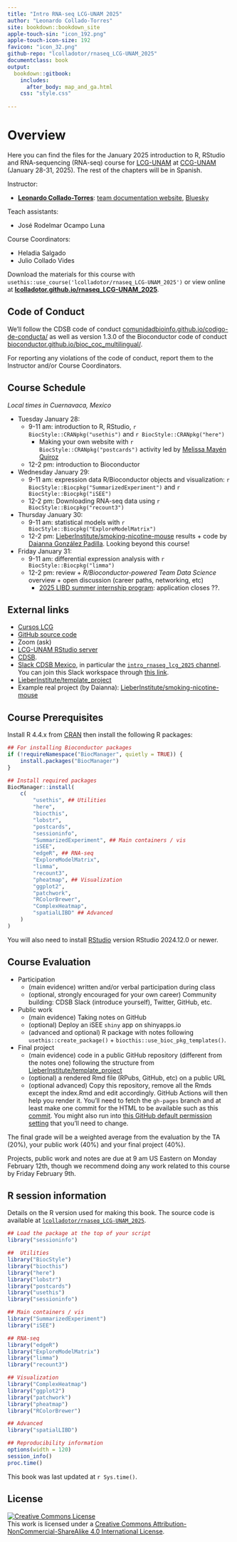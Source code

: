 ```yaml
---
title: "Intro RNA-seq LCG-UNAM 2025"
author: "Leonardo Collado-Torres"
site: bookdown::bookdown_site
apple-touch-sin: "icon_192.png"
apple-touch-icon-size: 192
favicon: "icon_32.png"
github-repo: "lcolladotor/rnaseq_LCG-UNAM_2025"
documentclass: book
output:
  bookdown::gitbook:
    includes:
      after_body: map_and_ga.html
    css: "style.css"
    
---
```


# Overview {-}

Here you can find the files for the January 2025 introduction to R, RStudio and RNA-sequencing (RNA-seq) course for [LCG-UNAM](https://lcg.unam.mx/) at [CCG-UNAM](https://ccg.unam.mx/) (January 28-31, 2025). The rest of the chapters will be in Spanish.

Instructor:

* [**Leonardo Collado-Torres**](http://lcolladotor.github.io/): [team documentation website](https://lcolladotor.github.io/bioc_team_ds/), [Bluesky](https://bsky.app/profile/lcolladotor.bsky.social)

Teach assistants:

* José Rodelmar Ocampo Luna

<!--
Guest presenters:

* [Melissa Mayén Quiroz](https://melii99.github.io/), [Twitter](http://twitter.com/meli_mq99)
* [Daianna González Padilla](https://daianna21.github.io/), [Twitter](https://twitter.com/daianna_glez)
-->

Course Coordinators:

* Heladia Salgado
* Julio Collado Vides

Download the materials for this course with `usethis::use_course('lcolladotor/rnaseq_LCG-UNAM_2025')` or view online at [**lcolladotor.github.io/rnaseq_LCG-UNAM_2025**](http://lcolladotor.github.io/rnaseq_LCG-UNAM_2025).

## Code of Conduct {-}

We'll follow the CDSB code of conduct [comunidadbioinfo.github.io/codigo-de-conducta/](https://comunidadbioinfo.github.io/codigo-de-conducta/) as well as version 1.3.0 of the Bioconductor code of conduct [bioconductor.github.io/bioc_coc_multilingual/](https://bioconductor.github.io/bioc_coc_multilingual/). 

For reporting any violations of the code of conduct, report them to the Instructor and/or Course Coordinators.

## Course Schedule {-}

_Local times in Cuernavaca, Mexico_

* Tuesday January 28:
  - 9-11 am: introduction to R, RStudio, `r BiocStyle::CRANpkg("usethis")` and `r BiocStyle::CRANpkg("here")`
    - Making your own website with `r BiocStyle::CRANpkg("postcards")` activity led by [Melissa Mayén Quiroz](https://melii99.github.io/)
  - 12-2 pm: introduction to Bioconductor
* Wednesday January 29:
  - 9-11 am: expression data R/Bioconductor objects and visualization: `r BiocStyle::Biocpkg("SummarizedExperiment")` and `r BiocStyle::Biocpkg("iSEE")`
  - 12-2 pm: Downloading RNA-seq data using `r BiocStyle::Biocpkg("recount3")`
* Thursday January 30:
  - 9-11 am: statistical models with `r BiocStyle::Biocpkg("ExploreModelMatrix")`
  - 12-2 pm: [LieberInstitute/smoking-nicotine-mouse](https://github.com/LieberInstitute/smoking-nicotine-mouse) results + code by [Daianna González Padilla](https://daianna21.github.io/). Looking beyond this course!
* Friday January 31:
  - 9-11 am: differential expression analysis with `r BiocStyle::Biocpkg("limma")`
  - 12-2 pm: review + _R/Bioconductor-powered Team Data Science_ overview + open discussion (career paths, networking, etc)
    - [2025 LIBD summer internship program](https://www.libd.org/summer-internship): application closes ??.
  
## External links {-}

* [Cursos LCG](https://cursos.lcg.unam.mx/course/view.php?id=235)
* [GitHub source code](https://github.com/lcolladotor/rnaseq_LCG-UNAM_2025)
* Zoom (ask)
* [LCG-UNAM RStudio server](http://132.248.220.108:8787/)
* [CDSB](https://comunidadbioinfo.github.io/). 
* [Slack CDSB Mexico](https://comunidadbioinfo.slack.com), in particular the [`intro_rnaseq_lcg_2025` channel](https://comunidadbioinfo.slack.com/archives/C089V30HHP0). You can join this Slack workspace through [this link](https://join.slack.com/t/comunidadbioinfo/shared_invite/zt-8lsvpm84-Fne1W0hadk6cpjgJS17Tnw).
* [LieberInstitute/template_project](https://github.com/LieberInstitute/template_project)
* Example real project (by Daianna): [LieberInstitute/smoking-nicotine-mouse](https://github.com/LieberInstitute/smoking-nicotine-mouse)
  

## Course Prerequisites {-}

Install R 4.4.x from [CRAN](https://cran.r-project.org/) then install the following R packages:

```r
## For installing Bioconductor packages
if (!requireNamespace("BiocManager", quietly = TRUE)) {
    install.packages("BiocManager")
}

## Install required packages
BiocManager::install(
    c(
        "usethis", ## Utilities
        "here",
        "biocthis",
        "lobstr",
        "postcards",
        "sessioninfo",
        "SummarizedExperiment", ## Main containers / vis
        "iSEE",
        "edgeR", ## RNA-seq
        "ExploreModelMatrix",
        "limma",
        "recount3",
        "pheatmap", ## Visualization
        "ggplot2",
        "patchwork",
        "RColorBrewer",
        "ComplexHeatmap",
        "spatialLIBD" ## Advanced
    )
)
```

You will also need to install [RStudio](https://rstudio.com/products/rstudio/download/#download) version RStudio 2024.12.0 or newer.

## Course Evaluation {-}

* Participation
  - (main evidence) written and/or verbal participation during class
  - (optional, strongly encouraged for your own career) Community building: CDSB Slack (introduce yourself), Twitter, GitHub, etc.
* Public work
  - (main evidence) Taking notes on GitHub
  - (optional) Deploy an iSEE `shiny` app on shinyapps.io
  - (advanced and optional) R package with notes following `usethis::create_package()` + `biocthis::use_bioc_pkg_templates()`.
* Final project
  - (main evidence) code in a public GitHub repository (different from the notes one) following the structure from [LieberInstitute/template_project](https://github.com/LieberInstitute/template_project)
  - (optional) a rendered Rmd file (RPubs, GitHub, etc) on a public URL
  - (optional advanced) Copy this repository, remove all the Rmds except the index.Rmd and edit accordingly. GitHub Actions will then help you render it. You'll need to fetch the `gh-pages` branch and at least make one commit for the HTML to be available such as this [commit](https://github.com/lcolladotor/rnaseq_LCG-UNAM_2021/commit/e15bd6c234dd0ca4233050a4a0a42184994fef3b). You might also run into [this GitHub default permission setting](https://github.com/ad-m/github-push-action/issues/96#issuecomment-1396347833) that you'll need to change.
  
The final grade will be a weighted average from the evaluation by the TA (20%), your public work (40%) and your final project (40%).

Projects, public work and notes are due at 9 am US Eastern on Monday February 12th, though we recommend doing any work related to this course by Friday February 9th.

## R session information {-}

Details on the R version used for making this book. The source code is available at [`lcolladotor/rnaseq_LCG-UNAM_2025`](https://github.com/lcolladotor/rnaseq_LCG-UNAM_2025).

```r
## Load the package at the top of your script
library("sessioninfo")

##  Utilities
library("BiocStyle")
library("biocthis")
library("here")
library("lobstr")
library("postcards")
library("usethis")
library("sessioninfo")

## Main containers / vis
library("SummarizedExperiment")
library("iSEE")

## RNA-seq
library("edgeR")
library("ExploreModelMatrix")
library("limma")
library("recount3")

## Visualization
library("ComplexHeatmap")
library("ggplot2")
library("patchwork")
library("pheatmap")
library("RColorBrewer")

## Advanced
library("spatialLIBD")
```

```r
## Reproducibility information
options(width = 120)
session_info()
proc.time()
```

This book was last updated at `r Sys.time()`.

## License  {-}

<a rel="license" href="http://creativecommons.org/licenses/by-nc-sa/4.0/"><img alt="Creative Commons License" style="border-width:0" src="https://i.creativecommons.org/l/by-nc-sa/4.0/88x31.png" /></a><br />This work is licensed under a <a rel="license" href="http://creativecommons.org/licenses/by-nc-sa/4.0/">Creative Commons Attribution-NonCommercial-ShareAlike 4.0 International License</a>.

